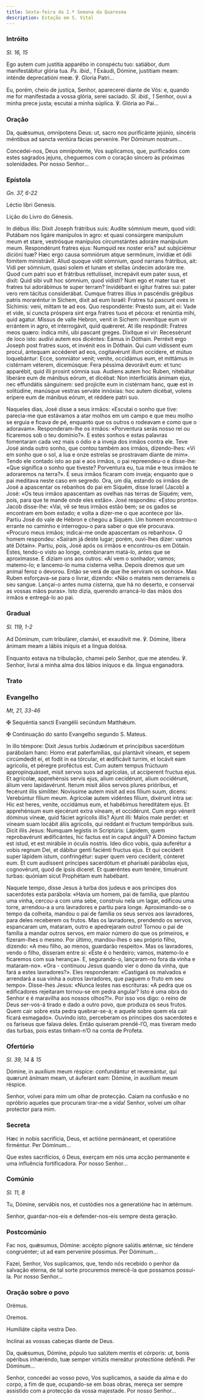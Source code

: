```yaml
---
title: Sexta-feira da 2.ª Semana da Quaresma
description: Estação em S. Vital
---
```


### Intróito

<em>Sl. 16, 15</em>

<div class="side-by-side not-content">

Ego autem cum justítia apparébo in conspéctu tuo: satiábor, dum manifestábitur glória tua. <em>Ps. ibid., 1</em> Exáudi, Dómine, justitiam meam: inténde deprecatióni meæ. ℣. Gloria Patri...

Eu, porém, cheio de justiça, Senhor, aparecerei diante de Vós: e, quando me for manifestada a vossa glória, serei saciado. <em>Sl. ibid., 1</em> Senhor, ouvi a minha prece justa; escutai a minha súplica. ℣. Glória ao Pai...

</div>

### Oração

<div class="side-by-side not-content">

Da, quǽsumus, omnípotens Deus: ut, sacro nos purificánte jejúnio, sincéris méntibus ad sancta ventúra fácias perveníre. Per Dóminum nostrum...

Concedei-nos, Deus omnipotente, Vos suplicamos, que, purificados com estes sagrados jejuns, cheguemos com o coração sincero às próximas solenidades. Por nosso Senhor...

</div>

### Epístola

<em>Gn. 37, 6-22</em>

<div class="side-by-side not-content">

Léctio libri Genesis.

Lição do Livro do Génesis.

In diébus illis: Dixit Joseph frátribus suis: Audíte sómnium meum, quod vidi: Putábam nos ligáre manípulos in agro: et quasi consúrgere manípulum meum et stare, vestrósque manípulos circumstántes adoráre manípulum meum. Respondérunt fratres ejus: Numquid rex noster eris? aut subjiciémur dicióni tuæ? Hæc ergo causa somniórum atque sermónum, invídiæ et ódii fómitem ministrávit. Aliud quoque vidit sómnium, quod narrans frátribus, ait: Vidi per sómnium, quasi solem et lunam et stellas úndecim adoráre me. Quod cum patri suo et frátribus rettulísset, increpávit eum pater suus, et dixit: Quid sibi vult hoc sómnium, quod vidísti? Num ego et mater tua et fratres tui adorábimus te super terram? Invidébant ei igitur fratres sui: pater vero rem tácitus considerábat. Cumque fratres illíus in pascéndis grégibus patris moraréntur in Sichem, dixit ad eum Israël: Fratres tui pascunt oves in Síchimis: veni, mittam te ad eos. Quo respondénte: Præsto sum, ait ei: Vade et vide, si cuncta próspera sint erga fratres tuos et pécora: et renúntia mihi, quid agatur. Missus de valle Hebron, venit in Sichem: invenítque eum vir errántem in agro, et interrogávit, quid quǽreret. At ille respóndit: Fratres meos quæro: índica mihi, ubi pascant greges. Dixítque ei vir: Recessérunt de loco isto: audívi autem eos dicéntes: Eámus in Dóthain. Perréxit ergo Joseph post fratres suos, et invénit eos in Dóthain. Qui cum vidíssent eum procul, ántequam accéderet ad eos, cogitavérunt illum occídere, et mútuo loquebántur: Ecce, somniátor venit; veníte, occidámus eum, et mittámus in cistérnam véterem, dicemúsque: Fera péssima devorávit eum: et tunc apparébit, quid illi prosint sómnia sua. Audiens autem hoc Ruben, nitebátur liberáre eum de mánibus eórum, et dicébat: Non interficiátis ánimam ejus, nec effundátis sánguinem: sed projícite eum in cistérnam hanc, quæ est in solitúdine, manúsque vestras serváte innóxias: hoc autem dicébat, volens erípere eum de mánibus eórum, et réddere patri suo.

Naqueles dias, José disse a seus irmãos: «Escutai o sonho que tive: parecia-me que estávamos a atar molhos em um campo e que meu molho se erguia e ficava de pé, enquanto que os outros o rodeavam e como que o adoravam». Responderam-lhe os irmãos: «Porventura serás nosso rei ou ficaremos sob o teu domínio?». E estes sonhos e estas palavras fomentaram cada vez mais o ódio e a inveja dos irmãos contra ele. Teve José ainda outro sonho, que contou também aos irmãos, dizendo-lhes: «Vi em sonho que o sol, a lua e onze estrelas se prostravam diante de mim». Tendo ele contado isto ao pai e aos irmãos, o pai repreendeu-o e disse-lhe: «Que significa o sonho que tiveste? Porventura eu, tua mãe e teus irmãos te adoraremos na terra?». E seus irmãos ficaram com inveja; enquanto que o pai meditava neste caso em segredo. Ora, um dia, estando os irmãos de José a apascentar os rebanhos do pai em Siquém, disse Israel (Jacob) a José: «Os teus irmãos apascentam as ovelhas nas terras de Siquém; vem, pois, para que te mande onde eles estão». José respondeu: «Estou pronto». Jacob disse-lhe: «Vai, vê se teus irmãos estão bem; se os gados se encontram em bom estado; e volta a dizer-me o que acontece por lá». Partiu José do vale de Hébron e chegou a Siquém. Um homem encontrou-o errante no caminho e interrogou-o para saber o que ele procurava. «Procuro meus irmãos; indicai-me onde apascentam os rebanhos». O homem respondeu: «Saíram já deste lugar; porém, ouvi-lhes dizer: vamos até Dótain». Partiu, pois, José após os irmãos e encontrou-os em Dótain. Estes, tendo-o visto ao longe, combinaram matá-lo, antes que se aproximasse. E diziam uns aos outros: «Aí vem o sonhador; vamos; matemo-lo; e lancemo-lo numa cisterna velha. Depois diremos que um animal feroz o devorou. Então se verá de que lhe serviram os sonhos». Mas Ruben esforçava-se para o livrar, dizendo: «Não o mateis nem derrameis o seu sangue. Lançai-o antes numa cisterna, que há no deserto, e conservai as vossas mãos puras». Isto dizia, querendo arrancá-lo das mãos dos irmãos e entregá-lo ao pai.

</div>

### Gradual

<em>Sl. 119, 1-2</em>

<div class="side-by-side not-content">

Ad Dóminum, cum tribulárer, clamávi, et exaudívit me. ℣. Dómine, líbera ánimam meam a lábiis iníquis et a lingua dolósa.

Enquanto estava na tribulação, chamei pelo Senhor, que me atendeu. ℣. Senhor, livrai a minha alma dos lábios iníquos e da. língua enganadora.

</div>

### Trato


<LinkCard
  href="/missal/quaresma/Quadp3-3#trato"
  title="Trato Quarta-feira de Cinzas"
/>

### Evangelho

<em>Mt, 21, 33-46</em>

<div class="side-by-side not-content">

<span class="cross text-red-500">✠</span> Sequéntia sancti Evangélii secúndum Matthǽum.

<span class="cross text-red-500">✠</span> Continuação do santo Evangelho segundo S. Mateus.

In illo témpore: Dixit Jesus turbis Judæórum et princípibus sacerdótum parábolam hanc: Homo erat paterfamílias, qui plantávit víneam, et sepem circúmdedit ei, et fodit in ea tórcular, et ædificávit turrim, et locávit eam agrícolis, et péregre proféctus est. Cum autem tempus frúctuum appropinquásset, misit servos suos ad agrícolas, ut accíperent fructus ejus. Et agrícolæ, apprehénsis servis ejus, alium cecidérunt, alium occidérunt, álium vero lapidavérunt. Iterum misit álios servos plures prióribus, et fecérunt illis simíliter. Novíssime autem misit ad eos fílium suum, dicens: Verebúntur fílium meum. Agrícolæ autem vidéntes fílium, dixérunt intra se: Hic est heres, veníte, occidámus eum, et habébimus hereditátem ejus. Et apprehénsum eum ejecérunt extra víneam, et occidérunt. Cum ergo vénerit dóminus víneæ, quid fáciet agrícolis illis? Ajunt illi: Malos male perdet: et víneam suam locábit áliis agrícolis, qui reddant ei fructum tempóribus suis. Dicit illis Jesus: Numquam legístis in Scriptúris: Lápidem, quem reprobavérunt ædificántes, hic factus est in caput ánguli? A Dómino factum est istud, et est mirábile in óculis nostris. Ideo dico vobis, quia auferétur a vobis regnum Dei, et dábitur genti faciénti fructus ejus. Et qui cecíderit super lápidem istum, confringétur: super quem vero cecíderit, cónteret eum. Et cum audíssent príncipes sacerdótum et pharisǽi parábolas ejus, cognovérunt, quod de ipsis díceret. Et quæréntes eum tenére, timuérunt turbas: quóniam sicut Prophétam eum habébant.

Naquele tempo, disse Jesus à turba dos judeus e aos príncipes dos sacerdotes esta parábola: «Havia um homem, pai de família, que plantou uma vinha, cercou-a com uma sebe, construiu nela um lagar, edificou uma torre, arrendou-a a uns lavradores e partiu para longe. Aproximando-se o tempo da colheita, mandou o pai de família os seus servos aos lavradores, para deles receberem os frutos. Mas os lavradores, prendendo os servos, espancaram um, mataram, outro e apedrejaram outro! Tornou o pai de família a mandar outros servos, em maior número do que os primeiros, e fizeram-lhes o mesmo. Por último, mandou-lhes o seu próprio filho, dizendo: «A meu filho, ao menos, guardarão respeito». Mas os lavradores, vendo o filho, disseram entre si: «Este é o herdeiro; vamos, matemo-lo e ficaremos com sua herança». E, segurando-o, lançaram-no fora da vinha e mataram-no». «Ora - continuou Jesus quando vier o dono da vinha, que fará a estes lavradores?». Eles responderam: «Castigará os malvados e arrendará a sua vinha a outros lavradores, que paguem o fruto em seu tempo». Disse-lhes Jesus: «Nunca lestes nas escrituras: «A pedra que os edificadores rejeitaram tornou-se em pedra angular? Isto é uma obra do Senhor e é maravilha aos nossos olhos?!». Por isso vos digo: o reino de Deus ser-vos-á tirado e dado a outro povo, que produza os seus frutos. Quem cair sobre esta pedra quebrar-se-á; e aquele sobre quem ela cair ficará esmagado». Ouvindo isto, perceberam os príncipes dos sacerdotes e os fariseus que falava deles. Então quiseram prendê-l’O, mas tiveram medo das turbas, pois estas tinham-n’O na conta de Profeta.

</div>

### Ofertório

<em>Sl. 39, 14 & 15</em>

<div class="side-by-side not-content">

Dómine, in auxílium meum réspice: confundántur et revereántur, qui quærunt ánímam meam, ut áuferant eam: Dómine, in auxílium meum réspice.

Senhor, volvei para mim um olhar de protecção. Caiam na confusão e no opróbrio aqueles que procuram tirar-me a vida! Senhor, volvei um olhar protector para mim.

</div>

### Secreta

<div class="side-by-side not-content">

Hæc in nobis sacrifícia, Deus, et actióne permáneant, et operatióne firméntur. Per Dóminum...

Que estes sacrifícios, ó Deus, exerçam em nós uma acção permanente e uma influência fortificadora. Por nosso Senhor...

</div>

### Comúnio

<em>Sl. 11, 8</em>

<div class="side-by-side not-content">

Tu, Dómine, servábis nos, et custódies nos a generatióne hac in ætérnum.

Senhor, guardar-nos-eis e defender-nos-eis sempre desta geração.

</div>

### Postcomúnio

<div class="side-by-side not-content">

Fac nos, quǽsumus, Dómine: accépto pígnore salútis ætérnæ, sic téndere congruénter; ut ad eam perveníre póssimus. Per Dóminum...

Fazei, Senhor, Vos suplicamos, que, tendo nós recebido o penhor da salvação eterna, de tal sorte procuremos merecê-la que possamos possuí-la. Por nosso Senhor...

</div>

### Oração sobre o povo

<div class="side-by-side not-content">

<span class="text-red-500 text-center">Orémus.</span>

<span class="text-red-500 text-center">Oremos.</span>

Humiliáte cápita vestra Deo.

Inclinai as vossas cabeças diante de Deus.

Da, quǽsumus, Dómine, pópulo tuo salútem mentis et córporis: ut, bonis opéribus inhæréndo, tuæ semper virtútis mereátur protectióne deféndi. Per Dóminum...

Senhor, concedei ao vosso povo, Vos suplicamos, a saúde da alma e do corpo, a fim de que, ocupando-se em boas obras, mereça ser sempre assistido com a protecção da vossa majestade. Por nosso Senhor...

</div>
